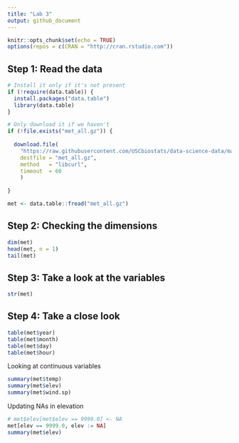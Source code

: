 ```yaml
---
title: "Lab 3"
output: github_document
---
```


```r
knitr::opts_chunk$set(echo = TRUE)
options(repos = c(CRAN = "http://cran.rstudio.com"))
```

## Step 1: Read the data

```r
# Install it only if it's not present
if (!require(data.table)) {
  install.packages("data.table")
  library(data.table)
}

# Only download it if we haven't
if (!file.exists("met_all.gz")) {
  
  download.file(
    "https://raw.githubusercontent.com/USCbiostats/data-science-data/master/02_met/met_all.gz",
    destfile = "met_all.gz",
    method   = "libcurl",
    timeout  = 60
    )
  
}

met <- data.table::fread("met_all.gz")
```

## Step 2: Checking the dimensions

```r
dim(met)
head(met, n = 1)
tail(met)
```

## Step 3: Take a look at the variables

```r
str(met)
```

## Step 4: Take a close look

```r
table(met$year)
table(met$month)
table(met$day)
table(met$hour)
```

Looking at continuous variables

```r
summary(met$temp)
summary(met$elev)
summary(met$wind.sp)
```

Updating NAs in elevation

```r
# met$elev[met$elev == 9999.0] <- NA
met[elev == 9999.0, elev := NA]
summary(met$elev)
```



```r

```

